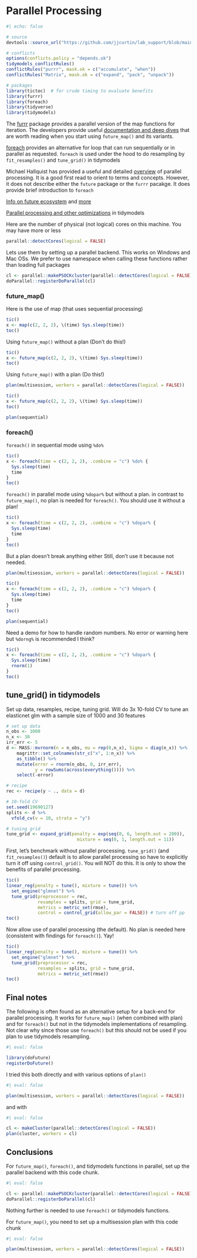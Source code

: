 # Parallel Processing

```r
#| echo: false

# source
devtools::source_url("https://github.com/jjcurtin/lab_support/blob/main/fun_ml.R?raw=true")

# conflicts
options(conflicts.policy = "depends.ok")
tidymodels_conflictRules()
conflictRules("purrr", mask.ok = c("accumulate", "when"))
conflictRules("Matrix", mask.ok = c("expand", "pack", "unpack"))

# packages
library(tictoc)  # for crude timing to evaluate benefits
library(furrr)
library(foreach)
library(tidyverse)
library(tidymodels)
```

The [furrr](https://cran.r-project.org/web/packages/furrr/index.html) package provides a parallel version of the map functions for iteration.   The developers provide useful [documentation and deep dives](https://furrr.futureverse.org/) that are worth reading when you start using `future_map()` and its variants.

[foreach](https://cran.r-project.org/web/packages/foreach/vignettes/foreach.html) provides an alternative for loop that can run sequentially or in parallel as requested.  `foreach` is used under the hood to do resampling by `fit_resamples()` and `tune_grid()` in tidymodels

Michael Hallquist has provided a useful and detailed [overview](https://psu-psychology.github.io/r-bootcamp-2018/talks/parallel_r.html) of parallel processing.   It is a good first read to orient to terms and concepts.  However, it does not describe either the `future` package or the `furrr` pacakge.  It does provide brief introduction to `foreach`

[Info on future ecosystem](https://dcgerard.github.io/advancedr/09_future.html) and [more](https://cran.r-project.org/web/packages/future/vignettes/future-3-topologies.html)

[Parallel processing and other optimizations](https://tune.tidymodels.org/articles/extras/optimizations.html) in tidymodels


Here are the number of physical (not logical) cores on this machine.  You may have more or less
```r
parallel::detectCores(logical = FALSE)
```

Lets use them by setting up a parallel backend.  This works on Windows and Mac OSs.  We prefer to use namespace when calling these functions rather than loading full packages
```r
cl <- parallel::makePSOCKcluster(parallel::detectCores(logical = FALSE))
doParallel::registerDoParallel(cl)
```


### future_map()

Here is the use of map (that uses sequential processing)
```r
tic()
x <- map(c(2, 2, 2), \(time) Sys.sleep(time))
toc()
```

Using `future_map()` without a plan (Don't do this!)
```r
tic()
x <- future_map(c(2, 2, 2), \(time) Sys.sleep(time))
toc()
```

Using `future_map()` with a plan (Do this!)
```r
plan(multisession, workers = parallel::detectCores(logical = FALSE))
```

```r
tic()
x <- future_map(c(2, 2, 2), \(time) Sys.sleep(time))
toc()
```

```r
plan(sequential)
```


### foreach()

`foreach()` in sequential mode using `%do%`
```r
tic()
x <- foreach(time = c(2, 2, 2), .combine = "c") %do% {
  Sys.sleep(time)
  time
}
toc()
```

`foreach()` in parallel mode using `%dopar%` but without a plan.  in contrast to `future_map()`, no plan is needed for `foreach()`.  You should use it without a plan!
```r
tic()
x <- foreach(time = c(2, 2, 2), .combine = "c") %dopar% {
  Sys.sleep(time)
  time
}
toc()
```

But a plan doesn't break anything either  Still, don't use it because not needed.
```r
plan(multisession, workers = parallel::detectCores(logical = FALSE))
```

```r
tic()
x <- foreach(time = c(2, 2, 2), .combine = "c") %dopar% {
  Sys.sleep(time)
  time
}
toc()
```

```r
plan(sequential)
```

Need a demo for how to handle random numbers. No error or warning here but `%dorng%` is recommended I think?
```r
tic()
x <- foreach(time = c(2, 2, 2), .combine = "c") %dopar% {
  Sys.sleep(time)
  rnorm(1)
}
toc()
```

## tune_grid() in tidymodels

Set up data, resamples, recipe, tuning grid. Will do 3x 10-fold CV to tune an elasticnet glm with a sample size of 1000 and 30 features
```r
# set up data
n_obs <- 1000
n_x <- 30
irr_err <- 5
d <- MASS::mvrnorm(n = n_obs, mu = rep(0,n_x), Sigma = diag(n_x)) %>% 
    magrittr::set_colnames(str_c("x", 1:n_x)) %>% 
    as_tibble() %>% 
    mutate(error = rnorm(n_obs, 0, irr_err),
           y = rowSums(across(everything()))) %>% 
    select(-error)

# recipe
rec <- recipe(y ~ ., data = d)

# 10-fold CV
set.seed(19690127)
splits <- d %>% 
  vfold_cv(v = 10, strata = "y")

# tuning grid
tune_grid <- expand_grid(penalty = exp(seq(0, 6, length.out = 200)),
                           mixture = seq(0, 1, length.out = 11))
```

First, let's benchmark without parallel processing.  `tune_grid()` (and `fit_resamples()`) default is to allow parallel processing so have to explicitly turn it off using `control_grid()`.  You will NOT do this.  It is only to show the benefits of parallel processing.


```r
tic()
linear_reg(penalty = tune(), mixture = tune()) %>% 
  set_engine("glmnet") %>% 
  tune_grid(preprocessor = rec, 
            resamples = splits, grid = tune_grid, 
            metrics = metric_set(rmse),
            control = control_grid(allow_par = FALSE)) # turn off pp
toc()
```

Now allow use of parallel processing (the default).  No plan is needed here (consistent with findings for `foreach()`).  Yay!
```r
tic()
linear_reg(penalty = tune(), mixture = tune()) %>% 
  set_engine("glmnet") %>% 
  tune_grid(preprocessor = rec, 
            resamples = splits, grid = tune_grid, 
            metrics = metric_set(rmse))
toc()
```


## Final notes

The following is often found as an alternative setup for a back-end for parallel processing.  It works for `future_map()` (when combined with plan) and for `foreach()` but not in the tidymodels implementations of resampling.  Not clear why since those use `foreach()` but this should  not be used if you plan to use tidymodels resampling.

```r
#| eval: false

library(doFuture)
registerDoFuture()
```

I tried this both directly and with various options of `plan()` 
```r
#| eval: false

plan(multisession, workers = parallel::detectCores(logical = FALSE))
```

and with 
```r
#| eval: false

cl <- makeCluster(parallel::detectCores(logical = FALSE))
plan(cluster, workers = cl)
```

## Conclusions

For `future_map()`, `foreach()`, and tidymodels functions in parallel, set up the parallel backend with this code chunk.

```r
#| eval: false

cl <- parallel::makePSOCKcluster(parallel::detectCores(logical = FALSE))
doParallel::registerDoParallel(cl)
```

Nothing further is needed to use `foreach()` or tidymodels functions.

For `future_map()`, you need to set up a multisession plan with this code chunk
```r
#| eval: false

plan(multisession, workers = parallel::detectCores(logical = FALSE))
```

